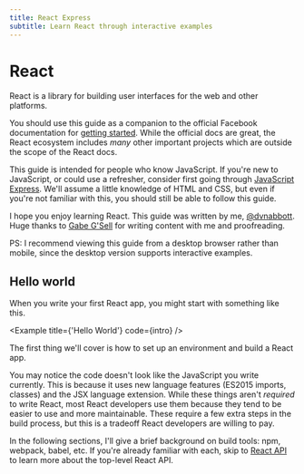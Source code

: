 ```yaml
---
title: React Express
subtitle: Learn React through interactive examples
---
```



# React

React is a library for building user interfaces for the web and other platforms.

You should use this guide as a companion to the official Facebook documentation for [getting started](https://facebook.github.io/react/docs/hello-world.html). While the official docs are great, the React ecosystem includes _many_ other important projects which are outside the scope of the React docs.

This guide is intended for people who know JavaScript. If you're new to JavaScript, or could use a refresher, consider first going through [JavaScript Express](https://javascript.express). We'll assume a little knowledge of HTML and CSS, but even if you're not familiar with this, you should still be able to follow this guide.

I hope you enjoy learning React. This guide was written by me, [@dvnabbott](https://twitter.com/dvnabbott). Huge thanks to [Gabe G'Sell](http://gabegsell.com/) for writing content with me and proofreading.

PS: I recommend viewing this guide from a desktop browser rather than mobile, since the desktop version supports interactive examples.

## Hello world

When you write your first React app, you might start with something like this.

<Example title={'Hello World'} code={intro} />

The first thing we'll cover is how to set up an environment and build a React app.

You may notice the code doesn't look like the JavaScript you write currently. This is because it uses new language features (ES2015 imports, classes) and the JSX language extension. While these things aren't _required_ to write React, most React developers use them because they tend to be easier to use and more maintainable. These require a few extra steps in the build process, but this is a tradeoff React developers are willing to pay.

In the following sections, I'll give a brief background on build tools: npm, webpack, babel, etc. If you're already familiar with each, skip to [React API](react_api) to learn more about the top-level React API.
